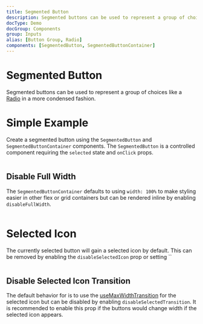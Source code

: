 ```yaml
---
title: Segmented Button
description: Segmented buttons can be used to represent a group of choices like a Radio in a more condensed fashion.
docType: Demo
docGroup: Components
group: Inputs
alias: [Button Group, Radio]
components: [SegmentedButton, SegmentedButtonContainer]
---
```


# Segmented Button

Segmented buttons can be used to represent a group of choices like a
[Radio](/components/radio) in a more condensed fashion.

# Simple Example

Create a segmented button using the `SegmentedButton` and
`SegmentedButtonContainer` components. The `SegmentedButton` is a controlled
component requiring the `selected` state and `onClick` props.

```demo source="./SimpleSegmentedButtonGroupExample.tsx"

```

## Disable Full Width

The `SegmentedButtonContainer` defaults to using `width: 100%` to make styling
easier in other flex or grid containers but can be rendered inline by enabling
`disableFullWidth`.

```demo source="./DisableFullWidthExample.tsx"

```

# Selected Icon

The currently selected button will gain a selected icon by default. This can be
removed by enabling the `disableSelectedIcon` prop or setting ``

```demo source="./SelectedIconExample.tsx"

```

## Disable Selected Icon Transition

The default behavior for is to use the
[useMaxWidthTransition](/hooks/use-max-width-transition) for the selected icon
but can be disabled by enabling `disableSelectedTransition`. It is recommended
to enable this prop if the buttons would change width if the selected icon
appears.

```demo source="./DisableSelectedIconTransitionExample.tsx"

```
